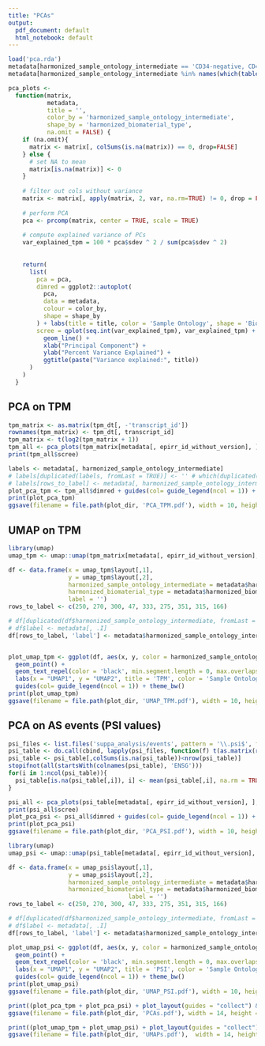```yaml
---
title: "PCAs"
output: 
  pdf_document: default
  html_notebook: default
---
```


```r
load('pca.rda')
metadata[harmonized_sample_ontology_intermediate == 'CD34-negative, CD41-positive, CD42-positive megakaryocyte cell', harmonized_sample_ontology_intermediate := 'CD34-negative, CD41-positive\nCD42-positive megakaryocyte cell']
metadata[harmonized_sample_ontology_intermediate %in% names(which(table(harmonized_sample_ontology_intermediate) < 5)), harmonized_sample_ontology_intermediate := 'other']
```

```r
pca_plots <-
  function(matrix,
           metadata,
           title = '',
           color_by = 'harmonized_sample_ontology_intermediate',
           shape_by = 'harmonized_biomaterial_type',
           na.omit = FALSE) {
    if (na.omit){
      matrix <- matrix[, colSums(is.na(matrix)) == 0, drop=FALSE]
    } else {
      # set NA to mean
      matrix[is.na(matrix)] <- 0
    }
    
    # filter out cols without variance
    matrix <- matrix[, apply(matrix, 2, var, na.rm=TRUE) != 0, drop = FALSE]
    
    # perform PCA
    pca <- prcomp(matrix, center = TRUE, scale = TRUE)
    
    # compute explained variance of PCs
    var_explained_tpm = 100 * pca$sdev ^ 2 / sum(pca$sdev ^ 2)
    
    
    return(
      list(
        pca = pca,
        dimred = ggplot2::autoplot(
          pca,
          data = metadata,
          colour = color_by,
          shape = shape_by
        ) + labs(title = title, color = 'Sample Ontology', shape = 'Biomaterial Type') + theme_bw(),
        scree = qplot(seq.int(var_explained_tpm), var_explained_tpm) +
          geom_line() +
          xlab("Principal Component") +
          ylab("Percent Variance Explained") +
          ggtitle(paste("Variance explained:", title))
      )
    )
  }
```
## PCA on TPM

```r
tpm_matrix <- as.matrix(tpm_dt[, -'transcript_id'])
rownames(tpm_matrix) <- tpm_dt[, transcript_id]
tpm_matrix <- t(log2(tpm_matrix + 1))
tpm_all <- pca_plots(tpm_matrix[metadata[, epirr_id_without_version], ], metadata, 'TPM')
print(tpm_all$scree)

labels <- metadata[, harmonized_sample_ontology_intermediate]
# labels[duplicated(labels, fromLast = TRUE)] <- '' # which(duplicated(labels, fromLast = TRUE))
# labels[rows_to_label] <- metadata[, harmonized_sample_ontology_intermediate][rows_to_label]
plot_pca_tpm <- tpm_all$dimred + guides(col= guide_legend(ncol = 1)) + geom_text_repel(aes(label = labels), min.segment.length = 0, max.overlaps = 5, force = 5)
print(plot_pca_tpm)
ggsave(filename = file.path(plot_dir, 'PCA_TPM.pdf'), width = 10, height = 7)
```

## UMAP on TPM

```r
library(umap)
umap_tpm <- umap::umap(tpm_matrix[metadata[, epirr_id_without_version], ])

df <- data.frame(x = umap_tpm$layout[,1],
                 y = umap_tpm$layout[,2],
                 harmonized_sample_ontology_intermediate = metadata$harmonized_sample_ontology_intermediate,
                 harmonized_biomaterial_type = metadata$harmonized_biomaterial_type,
                 label = '')
rows_to_label <- c(250, 270, 300, 47, 333, 275, 351, 315, 166)

# df[duplicated(df$harmonized_sample_ontology_intermediate, fromLast = TRUE), 'label'] <- ''# which(duplicated(df$harmonized_sample_ontology_intermediate, fromLast = TRUE))#''
# df$label <- metadata[, .I]
df[rows_to_label, 'label'] <- metadata$harmonized_sample_ontology_intermediate[rows_to_label]


plot_umap_tpm <- ggplot(df, aes(x, y, color = harmonized_sample_ontology_intermediate, shape = harmonized_biomaterial_type, label=label)) +
  geom_point() +
  geom_text_repel(color = 'black', min.segment.length = 0, max.overlaps = 50, force = 5) +
  labs(x = "UMAP1", y = "UMAP2", title = 'TPM', color = 'Sample Ontology', shape = 'Biomaterial Type') +
  guides(col= guide_legend(ncol = 1)) + theme_bw()
print(plot_umap_tpm)
ggsave(filename = file.path(plot_dir, 'UMAP_TPM.pdf'), width = 10, height = 7)
```

<!-- ## PCA on Isoform Usage -->

<!-- ```{r, fig.height=7, fig.width=12} -->
<!-- isoform_usages <- t(as.matrix(read.table('suppa_analysis/all_isoform.psi', header=TRUE, sep="\t"))) -->

<!-- pca_plots(isoform_usages, metadata, 'IU w/ outliers') -->
<!-- ``` -->

<!-- ```{r, fig.height=7, fig.width=12} -->
<!-- pca_plots(isoform_usages[metadata_filtered[, epirr_id_without_version],], metadata_filtered, 'IU w/o outliers') -->
<!-- ``` -->

## PCA on AS events (PSI values)

```r
psi_files <- list.files('suppa_analysis/events', pattern = '\\.psi$', full.names = TRUE)
psi_table <- do.call(cbind, lapply(psi_files, function(f) t(as.matrix(read.table(f, header=TRUE, sep="\t")))))
psi_table <- psi_table[,colSums(is.na(psi_table))<nrow(psi_table)]
stopifnot(all(startsWith(colnames(psi_table), 'ENSG')))
for(i in 1:ncol(psi_table)){
  psi_table[is.na(psi_table[,i]), i] <- mean(psi_table[,i], na.rm = TRUE)
}
```

```r
psi_all <- pca_plots(psi_table[metadata[, epirr_id_without_version], ], metadata, 'PSI')
print(psi_all$scree)
plot_pca_psi <- psi_all$dimred + guides(col= guide_legend(ncol = 1)) + geom_text_repel(aes(label = labels), min.segment.length = 0, max.overlaps = 5, force = 5)
print(plot_pca_psi)
ggsave(filename = file.path(plot_dir, 'PCA_PSI.pdf'), width = 10, height = 7)
```

```r
library(umap)
umap_psi <- umap::umap(psi_table[metadata[, epirr_id_without_version], ])

df <- data.frame(x = umap_psi$layout[,1],
                 y = umap_psi$layout[,2],
                 harmonized_sample_ontology_intermediate = metadata$harmonized_sample_ontology_intermediate,
                 harmonized_biomaterial_type = metadata$harmonized_biomaterial_type,
                                  label = '')
rows_to_label <- c(250, 270, 300, 47, 333, 275, 351, 315, 166)

# df[duplicated(df$harmonized_sample_ontology_intermediate, fromLast = TRUE), 'label'] <- ''# which(duplicated(df$harmonized_sample_ontology_intermediate, fromLast = TRUE))#''
# df$label <- metadata[, .I]
df[rows_to_label, 'label'] <- metadata$harmonized_sample_ontology_intermediate[rows_to_label]

plot_umap_psi <- ggplot(df, aes(x, y, color = harmonized_sample_ontology_intermediate, shape = harmonized_biomaterial_type, label=label)) +
  geom_point() +
  geom_text_repel(color = 'black', min.segment.length = 0, max.overlaps = 9999) +
  labs(x = "UMAP1", y = "UMAP2", title = 'PSI', color = 'Sample Ontology', shape = 'Biomaterial Type') +
  guides(col= guide_legend(ncol = 1)) + theme_bw()
print(plot_umap_psi)
ggsave(filename = file.path(plot_dir, 'UMAP_PSI.pdf'), width = 10, height = 7)
```

```r
print((plot_pca_tpm + plot_pca_psi) + plot_layout(guides = "collect") & theme(legend.position = 'bottom')& guides(col= guide_legend(nrow = 4), shape = guide_legend(nrow = 4)))
ggsave(filename = file.path(plot_dir, 'PCAs.pdf'), width = 14, height = 8)
```

```r
print((plot_umap_tpm + plot_umap_psi) + plot_layout(guides = "collect") & theme(legend.position = 'bottom')& guides(col= guide_legend(nrow = 4), shape = guide_legend(nrow = 4)))
ggsave(filename = file.path(plot_dir, 'UMAPs.pdf'),  width = 14, height = 8)
```

